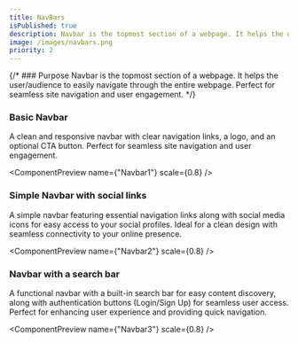 ```yaml
---
title: NavBars
isPublished: true
description: Navbar is the topmost section of a webpage. It helps the user/audience to easily navigate through the entire webpage.
image: /images/navbars.png  
priority: 2
---
```


{/* ### Purpose
Navbar is the topmost section of a webpage. It helps the user/audience to easily navigate through the entire webpage. Perfect for seamless site navigation and user engagement. */}

### Basic Navbar
A clean and responsive navbar with clear navigation links, a logo, and an optional CTA button. Perfect for seamless site navigation and user engagement.

<ComponentPreview name={"Navbar1"} scale={0.8} />

### Simple Navbar with social links 
A simple navbar featuring essential navigation links along with social media icons for easy access to your social profiles. Ideal for a clean design with seamless connectivity to your online presence.

<ComponentPreview name={"Navbar2"} scale={0.8} />

### Navbar with a search bar
A functional navbar with a built-in search bar for easy content discovery, along with authentication buttons (Login/Sign Up) for seamless user access. Perfect for enhancing user experience and providing quick navigation.

<ComponentPreview name={"Navbar3"} scale={0.8} />
